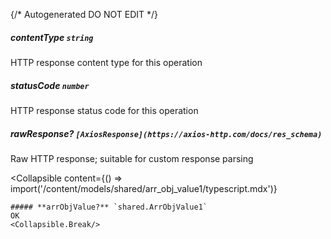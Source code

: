 {/* Autogenerated DO NOT EDIT  */}

##### **contentType** `string`
HTTP response content type for this operation

##### **statusCode** `number`
HTTP response status code for this operation

##### **rawResponse?** `[AxiosResponse](https://axios-http.com/docs/res_schema)`
Raw HTTP response; suitable for custom response parsing

<Collapsible
    content={() => import('/content/models/shared/arr_obj_value1/typescript.mdx')}
>
    ##### **arrObjValue?** `shared.ArrObjValue1`
    OK
    <Collapsible.Break/>
</Collapsible>

